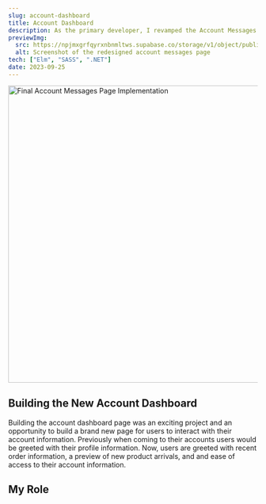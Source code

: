 ```yaml
---
slug: account-dashboard
title: Account Dashboard
description: As the primary developer, I revamped the Account Messages page to enhance mobile usability and interaction. I introduced new features, crafted intuitive interactions, and refined the page's style to align seamlessly with the site's overall design.
previewImg:
  src: https://npjmxgrfqyrxnbnmltws.supabase.co/storage/v1/object/public/images/work/Account_Messages.webp?t=2023-08-06T05%3A54%3A08.666Z
  alt: Screenshot of the redesigned account messages page
tech: ["Elm", "SASS", ".NET"]
date: 2023-09-25
---
```



<Image
  src="https://npjmxgrfqyrxnbnmltws.supabase.co/storage/v1/object/public/images/projects/account-messages/account-messages-page.png?t=2023-10-04T04%3A14%3A03.956Z"
  alt="Final Account Messages Page Implementation"
  width="600"
  height="600"
  aria-hidden="true"
  class="main-img"
/>

## Building the New Account Dashboard

Building the account dashboard page was an exciting project and an opportunity to build a brand new page for users to interact with their account information. Previously when coming to their accounts users would be greeted with their profile information. Now, users are greeted with recent order information, a preview of new product arrivals, and and ease of access to their account information.

## My Role

